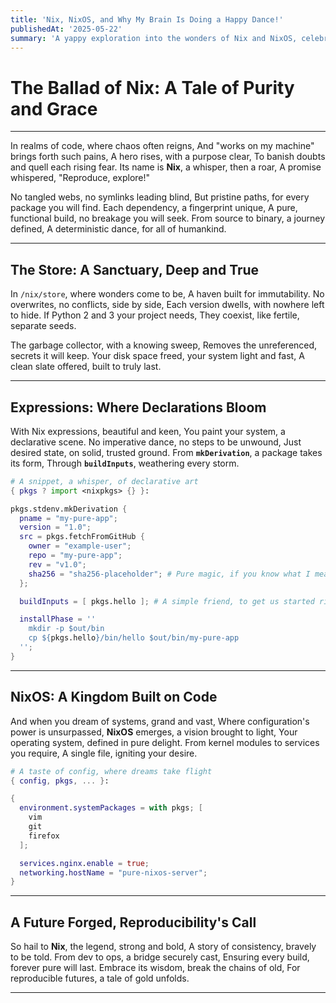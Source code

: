 ```yaml
---
title: 'Nix, NixOS, and Why My Brain Is Doing a Happy Dance!'
publishedAt: '2025-05-22'
summary: 'A yappy exploration into the wonders of Nix and NixOS, celebrating their power in reproducible and declarative system management.'
---
```

# The Ballad of Nix: A Tale of Purity and Grace

---

In realms of code, where chaos often reigns,
And "works on my machine" brings forth such pains,
A hero rises, with a purpose clear,
To banish doubts and quell each rising fear.
Its name is **Nix**, a whisper, then a roar,
A promise whispered, "Reproduce, explore!"

No tangled webs, no symlinks leading blind,
But pristine paths, for every package you will find.
Each dependency, a fingerprint unique,
A pure, functional build, no breakage you will seek.
From source to binary, a journey defined,
A deterministic dance, for all of humankind.

---

## The Store: A Sanctuary, Deep and True

In `/nix/store`, where wonders come to be,
A haven built for immutability.
No overwrites, no conflicts, side by side,
Each version dwells, with nowhere left to hide.
If Python 2 and 3 your project needs,
They coexist, like fertile, separate seeds.

The garbage collector, with a knowing sweep,
Removes the unreferenced, secrets it will keep.
Your disk space freed, your system light and fast,
A clean slate offered, built to truly last.

---

## Expressions: Where Declarations Bloom

With Nix expressions, beautiful and keen,
You paint your system, a declarative scene.
No imperative dance, no steps to be unwound,
Just desired state, on solid, trusted ground.
From **`mkDerivation`**, a package takes its form,
Through **`buildInputs`**, weathering every storm.

```nix
# A snippet, a whisper, of declarative art
{ pkgs ? import <nixpkgs> {} }:

pkgs.stdenv.mkDerivation {
  pname = "my-pure-app";
  version = "1.0";
  src = pkgs.fetchFromGitHub {
    owner = "example-user";
    repo = "my-pure-app";
    rev = "v1.0";
    sha256 = "sha256-placeholder"; # Pure magic, if you know what I mean!
  };

  buildInputs = [ pkgs.hello ]; # A simple friend, to get us started right

  installPhase = ''
    mkdir -p $out/bin
    cp ${pkgs.hello}/bin/hello $out/bin/my-pure-app
  '';
}
```

---

## NixOS: A Kingdom Built on Code

And when you dream of systems, grand and vast,
Where configuration's power is unsurpassed,
**NixOS** emerges, a vision brought to light,
Your operating system, defined in pure delight.
From kernel modules to services you require,
A single file, igniting your desire.

```nix
# A taste of config, where dreams take flight
{ config, pkgs, ... }:

{
  environment.systemPackages = with pkgs; [
    vim
    git
    firefox
  ];

  services.nginx.enable = true;
  networking.hostName = "pure-nixos-server";
}
```

---

## A Future Forged, Reproducibility's Call

So hail to **Nix**, the legend, strong and bold,
A story of consistency, bravely to be told.
From dev to ops, a bridge securely cast,
Ensuring every build, forever pure will last.
Embrace its wisdom, break the chains of old,
For reproducible futures, a tale of gold unfolds.

---